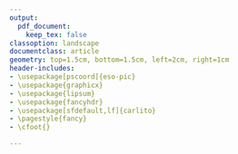 ```yaml
---
output: 
  pdf_document:
    keep_tex: false
classoption: landscape    
documentclass: article
geometry: top=1.5cm, bottom=1.5cm, left=2cm, right=1cm
header-includes:
- \usepackage[pscoord]{eso-pic}
- \usepackage{graphicx}
- \usepackage{lipsum}
- \usepackage{fancyhdr}
- \usepackage[sfdefault,lf]{carlito}
- \pagestyle{fancy}
- \cfoot{}

---
```


\newcommand{\placetextbox}[3]{% \placetextbox{<horizontal pos>}{<vertical pos>}{<stuff>}
  \setbox0=\hbox{#3}% Put <stuff> in a box
  \AddToShipoutPictureFG*{% Add <stuff> to current page foreground
    \put(\LenToUnit{#1\paperwidth},\LenToUnit{#2\paperheight}){\vtop{{\null}\makebox[0pt][c]{#3}}}
  }
}

\phantom{text}
\AddToShipoutPictureBG*{\includegraphics[width=2\paperwidth,height=\paperheight]{modelos/revista_anpg.png}}

\placetextbox{0.5}{0.6}{
\parbox{0.9\linewidth}{

\vspace{-50pt}

\begin{center}
{\Huge \bfseries CERTIFICADO} 
\end{center}

\vspace{30pt}

  \LARGE Certificamos que \textbf{`r inscritos[i,'Autores']`} publicou o trabalho \textbf{`r inscritos[i,'Tipo']`} na  edição XXXX, da Revista XXXXX, organizada pela XXXXX. 
  
  \vspace{30pt}
  
  São Paulo, 2 de julho de 2022. 
}
}
